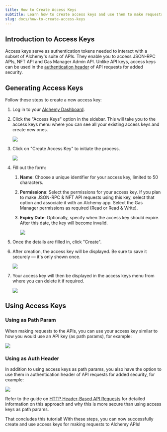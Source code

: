 ```yaml
---
title: How to Create Access Keys
subtitle: Learn how to create access keys and use them to make requests to Alchemy APIs
slug: docs/how-to-create-access-keys
---
```



## Introduction to Access Keys

Access keys serve as authentication tokens needed to interact with a subset of Alchemy's suite of APIs. They enable you to access JSON-RPC APIs, NFT API and Gas Manager Admin API. Unlike API keys, access keys can be used in the [authentication header](/docs/how-to-use-api-keys-in-http-headers) of API requests for added security.

## Generating Access Keys

Follow these steps to create a new access key:

1. Log in to your [Alchemy Dashboard](https://dashboard.alchemy.com/).

2. Click the "Access Keys" option in the sidebar. This will take you to the access keys menu where you can see all your existing access keys and create new ones.

   ![](/images/7e3f164-image.png)

3. Click on "Create Access Key" to initiate the process.

   ![](/images/cc05340-image.png)

4. Fill out the form:

   1. **Name**: Choose a unique identifier for your access key, limited to 50 characters.

   2. **Permissions**: Select the permissions for your access key. If you plan to make JSON-RPC & NFT API requests using this key, select that option and associate it with an Alchemy app. Select the Gas Manager permissions as required (Read or Read & Write).

   3. **Expiry Date**: Optionally, specify when the access key should expire. After this date, the key will become invalid.

      ![](/images/86aa485-image.png)

5. Once the details are filled in, click "Create".

6. After creation, the access key will be displayed. Be sure to save it securely — it's only shown once.

   ![](/images/9ad941c-image.png)

7. Your access key will then be displayed in the access keys menu from where you can delete it if required.

   ![](/images/7557f3d-image.png)

## Using Access Keys

### Using as Path Param

When making requests to the APIs, you can use your access key similar to how you would use an API key (as path params), for example:

![](/images/96820cf-image.png)

### Using as Auth Header

In addition to using access keys as path params, you also have the option to use them in authentication header of API requests for added security, for example:

![](/images/efc9927-image.png)

Refer to the guide on [HTTP Header-Based API Requests](/docs/how-to-use-api-keys-in-http-headers) for detailed information on this approach and why this is more secure than using access keys as path params.

That concludes this tutorial! With these steps, you can now successfully create and use access keys for making requests to Alchemy APIs!
